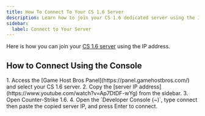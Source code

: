 ```yaml
---
title: How To Connect To Your CS 1.6 Server
description: Learn how to join your CS 1.6 dedicated server using the IP address.
sidebar:
  label: Connect to Your Server
---
```


Here is how you can join your [CS 1.6 server](https://www.gamehostbros.com/counter-strike-1-6-server-hosting/) using the IP address.

## How to Connect Using the Console
<Steps>
1. Access the [Game Host Bros Panel](https://panel.gamehostbros.com/) and select your CS 1.6 server.
2. Copy the [server IP address](https://www.youtube.com/watch?v=Ap7DtDF-wYg) from the sidebar.
3. Open Counter-Strike 1.6.
4. Open the `Developer Console (~)`, type connect then paste the copied server IP, and press Enter to connect.
</Steps>